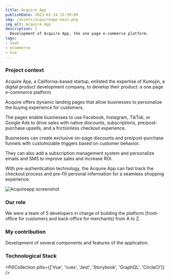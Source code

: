 ```yaml
---
title: Acquire App
publishDate: 2023-02-14 15:39:00
img: /assets/acquireapp-main.png
img_alt: Acquire App
description: |
  Development of Acquire App, the one page e-commerce platform.
tags:
- SaaS
- eCommerce
- Vue
---
```



### Project context

Acquire App, a California-based startup, enlisted the expertise of Kumojin, a digital product development company, to develop their product: a one page e-commerce platform.

Acquire offers dynamic landing pages that allow businesses to personalize the buying experience for customers. 

The pages enable businesses to use Facebook, Instagram, TikTok, or Google Ads to drive sales with native discounts, subscriptions, pre/post-purchase upsells, and a frictionless checkout experience. 

Businesses can create exclusive on-page discounts and pre/post-purchase funnels with customizable triggers based on customer behavior. 

They can also add a subscription management system and personalize emails and SMS to improve sales and increase ROI. 

With pre-authentication technology, the Acquire App can fast track the checkout process and pre-fill personal information for a seamless shopping experience.

<img src="/assets/acquireapp-screenshot.png" alt="Acquireapp screenshot" />

### Our role

We were a team of 5 developers in charge of building the platform (front-office for customers and back-office for merchants) from A to Z.

### My contribution

Development of several components and features of the application.

### Technological Stack

  <PillCollection pills={['Vue', 'vuex', 'Jest', 'Storybook', 'GraphQL', 'CircleCI']} />
